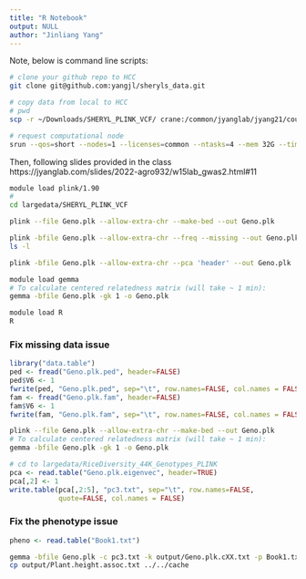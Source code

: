 ```yaml
---
title: "R Notebook"
output: NULL
author: "Jinliang Yang"
---
```




Note, below is command line scripts:


```bash
# clone your github repo to HCC
git clone git@github.com:yangjl/sheryls_data.git

# copy data from local to HCC
# pwd
scp -r ~/Downloads/SHERYL_PLINK_VCF/ crane:/common/jyanglab/jyang21/courses/sheryls_data/largedata/test

# request computational node
srun --qos=short --nodes=1 --licenses=common --ntasks=4 --mem 32G --time 6:00:00 --pty bash

```


Then, following slides provided in the class
https://jyanglab.com/slides/2022-agro932/w15lab_gwas2.html#11

```bash
module load plink/1.90
#
cd largedata/SHERYL_PLINK_VCF

plink --file Geno.plk --allow-extra-chr --make-bed --out Geno.plk

plink -bfile Geno.plk --allow-extra-chr --freq --missing --out Geno.plk
ls -l

plink -bfile Geno.plk --allow-extra-chr --pca 'header' --out Geno.plk

module load gemma
# To calculate centered relatedness matrix (will take ~ 1 min):
gemma -bfile Geno.plk -gk 1 -o Geno.plk

module load R
R
```

### Fix missing data issue

```r
library("data.table")
ped <- fread("Geno.plk.ped", header=FALSE)
ped$V6 <- 1
fwrite(ped, "Geno.plk.ped", sep="\t", row.names=FALSE, col.names = FALSE, quote=FALSE)
fam <- fread("Geno.plk.fam", header=FALSE)
fam$V6 <- 1
fwrite(fam, "Geno.plk.fam", sep="\t", row.names=FALSE, col.names = FALSE, quote=FALSE)
```



```bash
plink --file Geno.plk --allow-extra-chr --make-bed --out Geno.plk
# To calculate centered relatedness matrix (will take ~ 1 min):
gemma -bfile Geno.plk -gk 1 -o Geno.plk
```



```r
# cd to largedata/RiceDiversity_44K_Genotypes_PLINK
pca <- read.table("Geno.plk.eigenvec", header=TRUE)
pca[,2] <- 1
write.table(pca[,2:5], "pc3.txt", sep="\t", row.names=FALSE, 
            quote=FALSE, col.names = FALSE)
```

### Fix the phenotype issue

```r
pheno <- read.table("Book1.txt")
```


```bash
gemma -bfile Geno.plk -c pc3.txt -k output/Geno.plk.cXX.txt -p Book1.txt -lmm 4 -n 4 -o PRO -miss 0.9 -r2 1 -hwe 0 -maf 0.05
cp output/Plant.height.assoc.txt ../../cache
```

